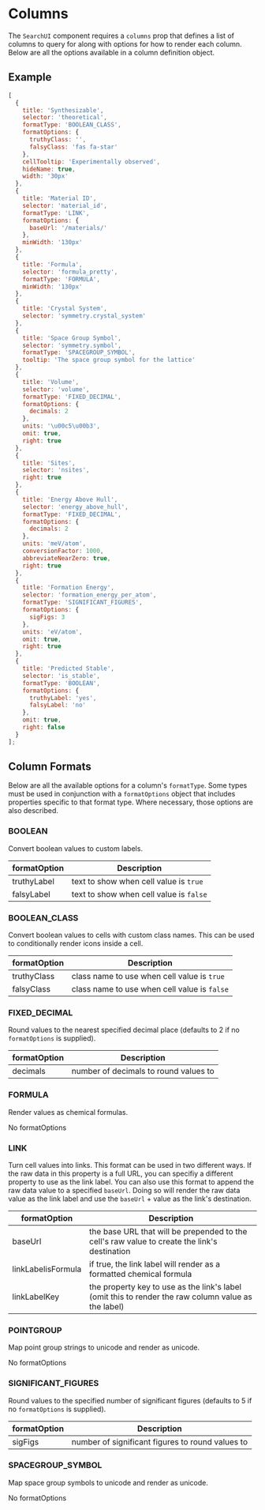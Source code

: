 
<Meta title="Search UI/Columns" />

# Columns

The `SearchUI` component requires a `columns` prop that defines a list of columns to query for along with options for how to render each column.
Below are all the options available in a column definition object.

<ArgsTable of={ColumnInterface} />

## Example

```js
[
  {
    title: 'Synthesizable',
    selector: 'theoretical',
    formatType: 'BOOLEAN_CLASS',
    formatOptions: {
      truthyClass: '',
      falsyClass: 'fas fa-star'
    },
    cellTooltip: 'Experimentally observed',
    hideName: true,
    width: '30px'
  },
  {
    title: 'Material ID',
    selector: 'material_id',
    formatType: 'LINK',
    formatOptions: {
      baseUrl: '/materials/'
    },
    minWidth: '130px'
  },
  {
    title: 'Formula',
    selector: 'formula_pretty',
    formatType: 'FORMULA',
    minWidth: '130px'
  },
  {
    title: 'Crystal System',
    selector: 'symmetry.crystal_system'
  },
  {
    title: 'Space Group Symbol',
    selector: 'symmetry.symbol',
    formatType: 'SPACEGROUP_SYMBOL',
    tooltip: 'The space group symbol for the lattice'
  },
  {
    title: 'Volume',
    selector: 'volume',
    formatType: 'FIXED_DECIMAL',
    formatOptions: {
      decimals: 2
    },
    units: '\u00c5\u00b3',
    omit: true,
    right: true
  },
  {
    title: 'Sites',
    selector: 'nsites',
    right: true
  },
  {
    title: 'Energy Above Hull',
    selector: 'energy_above_hull',
    formatType: 'FIXED_DECIMAL',
    formatOptions: {
      decimals: 2
    },
    units: 'meV/atom',
    conversionFactor: 1000,
    abbreviateNearZero: true,
    right: true
  },
  {
    title: 'Formation Energy',
    selector: 'formation_energy_per_atom',
    formatType: 'SIGNIFICANT_FIGURES',
    formatOptions: {
      sigFigs: 3
    },
    units: 'eV/atom',
    omit: true,
    right: true
  },
  {
    title: 'Predicted Stable',
    selector: 'is_stable',
    formatType: 'BOOLEAN',
    formatOptions: {
      truthyLabel: 'yes',
      falsyLabel: 'no'
    },
    omit: true,
    right: false
  }
];
```

## Column Formats

Below are all the available options for a column's `formatType`. Some types must be used in conjunction with
a `formatOptions` object that includes properties specific to that format type. Where necessary, those options are also described.

### **BOOLEAN**

Convert boolean values to custom labels.

| formatOption | Description                             |
| ------------ | --------------------------------------- |
| truthyLabel  | text to show when cell value is `true`  |
| falsyLabel   | text to show when cell value is `false` |

### **BOOLEAN_CLASS**

Convert boolean values to cells with custom class names. This can be used to conditionally render icons inside a cell.

| formatOption | Description                                  |
| ------------ | -------------------------------------------- |
| truthyClass  | class name to use when cell value is `true`  |
| falsyClass   | class name to use when cell value is `false` |

### **FIXED_DECIMAL**

Round values to the nearest specified decimal place (defaults to 2 if no `formatOptions` is supplied).

| formatOption | Description                           |
| ------------ | ------------------------------------- |
| decimals     | number of decimals to round values to |

### **FORMULA**

Render values as chemical formulas.

No formatOptions

### **LINK**

Turn cell values into links. This format can be used in two different ways. If the raw data in this property is a full URL,
you can specifiy a different property to use as the link label. You can also use this format to append the raw data value to
a specified `baseUrl`. Doing so will render the raw data value as the link label and use the `baseUrl` + value as the link's destination.

| formatOption       | Description                                                                                         |
| ------------------ | --------------------------------------------------------------------------------------------------- |
| baseUrl            | the base URL that will be prepended to the cell's raw value to create the link's destination        |
| linkLabelisFormula | if true, the link label will render as a formatted chemical formula                                 |
| linkLabelKey       | the property key to use as the link's label (omit this to render the raw column value as the label) |

### **POINTGROUP**

Map point group strings to unicode and render as unicode.

No formatOptions

### **SIGNIFICANT_FIGURES**

Round values to the specified number of significant figures (defaults to 5 if no `formatOptions` is supplied).

| formatOption | Description                                      |
| ------------ | ------------------------------------------------ |
| sigFigs      | number of significant figures to round values to |

### **SPACEGROUP_SYMBOL**

Map space group symbols to unicode and render as unicode.

No formatOptions
